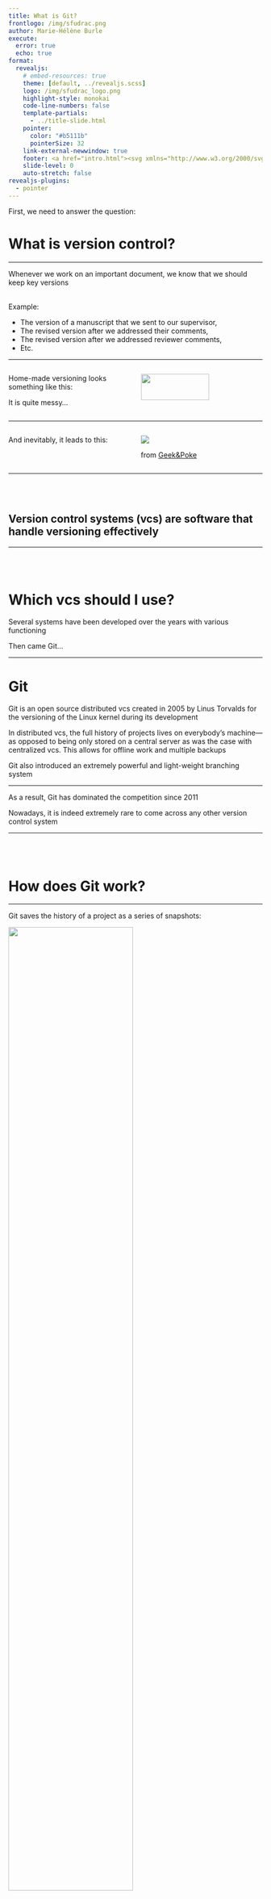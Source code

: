```yaml
---
title: What is Git?
frontlogo: /img/sfudrac.png
author: Marie-Hélène Burle
execute:
  error: true
  echo: true
format:
  revealjs:
    # embed-resources: true
    theme: [default, ../revealjs.scss]
    logo: /img/sfudrac_logo.png
    highlight-style: monokai
    code-line-numbers: false
    template-partials:
      - ../title-slide.html
    pointer:
      color: "#b5111b"
      pointerSize: 32
    link-external-newwindow: true
    footer: <a href="intro.html"><svg xmlns="http://www.w3.org/2000/svg" width="16" height="16" fill="rgb(153, 153, 153)" class="bi bi-arrow-90deg-up" viewBox="0 0 16 16"><path fill-rule="evenodd" d="M4.854 1.146a.5.5 0 0 0-.708 0l-4 4a.5.5 0 1 0 .708.708L4 2.707V12.5A2.5 2.5 0 0 0 6.5 15h8a.5.5 0 0 0 0-1h-8A1.5 1.5 0 0 1 5 12.5V2.707l3.146 3.147a.5.5 0 1 0 .708-.708l-4-4z"/></svg>&nbsp;Back to the course</a>
    slide-level: 0
    auto-stretch: false
revealjs-plugins:
  - pointer
---
```


First, we need to answer the question:

# What is version control?

---

Whenever we work on an important document, we know that we should keep key versions <br><br>

:::{.example}

Example:

- The version of a manuscript that we sent to our supervisor,
- The revised version after we addressed their comments,
- The revised version after we addressed reviewer comments,
- Etc.

:::

---

:::: {.columns}

::: {.column width="50%"}

Home-made versioning looks something like this:

:::{.fragment}

It is quite messy...

:::

:::

::: {.column width="50%"}

![](https://phdcomics.com/comics/archive/phd101212s.gif){width="75%"}

:::{.caption}

from [PhD](http://phdcomics.com/)

:::

:::

::::

---

:::: {.columns}

::: {.column width="50%"}

And inevitably, it leads to this:

:::

::: {.column width="50%"}

![](img/vc.jpg)

:::{.caption}

from [Geek&Poke](http://geek-and-poke.com/)

:::

:::

::::

---

<br><br>

## Version control systems (vcs) are software that handle versioning effectively

---

<br><br>

# Which vcs should I use?

::: {.fragment}

Several systems have been developed over the years with various functioning

:::

:::{.fragment}

Then came Git...

:::

---

# Git

Git is an open source distributed vcs created in 2005 by Linus Torvalds for the versioning of the Linux kernel during its development

In distributed vcs, the full history of projects lives on everybody's machine—as opposed to being only stored on a central server as was the case with centralized vcs. This allows for offline work and multiple backups

Git also introduced an extremely powerful and light-weight branching system

---

As a result, Git has dominated the competition since 2011

<script type="text/javascript" src="https://ssl.gstatic.com/trends_nrtr/3045_RC01/embed_loader.js"></script> <script type="text/javascript"> trends.embed.renderExploreWidget("TIMESERIES", {"comparisonItem":[{"keyword":"/m/05vqwg","geo":"","time":"2004-01-01 2022-10-03"},{"keyword":"/m/08441_","geo":"","time":"2004-01-01 2022-10-03"},{"keyword":"/m/012ct9","geo":"","time":"2004-01-01 2022-10-03"},{"keyword":"/m/09d6g","geo":"","time":"2004-01-01 2022-10-03"}],"category":0,"property":""}, {"exploreQuery":"date=all&q=%2Fm%2F05vqwg,%2Fm%2F08441_,%2Fm%2F012ct9,%2Fm%2F09d6g","guestPath":"https://trends.google.com:443/trends/embed/"}); </script>

Nowadays, it is indeed extremely rare to come across any other version control system

---

<br><br>

# How does Git work?

---

Git saves the history of a project as a series of snapshots:

![](img/01.png){width=70%}

. . .

The data is stored as blobs, doesn't create unnecessary copies (unchanged files are referenced from old blobs), and uses excellent compression

---

These snapshots are identified by commits:

![](img/02.png){width=70%}

Each commit has a unique *hash* and contains the following metadata:

- Author
- Date and time
- The hash of parent commit(s)
- A descriptive message

---

As soon as you create the first commit, a pointer called a *branch* is created and points to that commit

By default, that first branch is called `main`:

![](img/03.png){width=70%}

Another pointer (`HEAD`) points to the branch `main`

`HEAD` indicates where we are in the project history

---

As you create more commits, the history of your project grows and the pointers `HEAD` and `main` automatically move to the last commit:

![](img/04.png){width=70%}

---

As you create more commits, the history of your project grows and the pointers `HEAD` and `main` automatically move to the last commit:

![](img/05.png){width=70%}

---

For simplicity, the diagrams can be simplified this way: <br><br>

![](img/06.png){width=70%}

---

One of the many ways this can be useful is that you can revisit old commits by moving `HEAD` to them:

![](img/07.png){width=70%}

. . .

This will uncompress the corresponding snapshot and you can look at the state of your files at that commit before going back to your branch

---

Another use is to create multiple branches to explore alternative developments:

![](img/26.png){width=70%}

. . .

You can easily move `HEAD` between branches

---

You can even merge branches:

![](img/28.png){width=70%}

---

This is a very brief intro: Git is very powerful

<br>

. . .

## But it is now time to get started!
